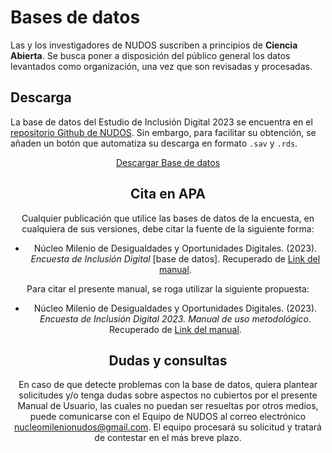 # Bases de datos

Las y los investigadores de NUDOS suscriben a principios de **Ciencia Abierta**. Se busca poner a disposición del público general los datos levantados como organización, una vez que son revisadas y procesadas.

## Descarga

La base de datos del Estudio de Inclusión Digital 2023 se encuentra en el [repositorio Github de NUDOS](https://github.com/milenio-nudos/2023_digital_inclusion). Sin embargo, para facilitar su obtención, se añaden un botón que automatiza su descarga en formato `.sav` y `.rds`.

```{=html}
<script async defer src="https://buttons.github.io/buttons.js"></script>
```
```{=html}
<style>
  .center-button {
    text-align: center;
  }
</style>
```
<div class="center-button">

<a class="github-button" href="https://github.com/milenio-nudos/2023_digital_inclusion/tree/main/01_input/02_proc_data/archive/HEAD.zip" data-icon="octicon-download" data-size="large" aria-label="Download oles-cl/olas on GitHub" target="_blank">Descargar Base de datos</a>

## Cita en APA

Cualquier publicación que utilice las bases de datos de la encuesta, en cualquiera de sus versiones, debe citar la fuente de la siguiente forma:

-   Núcleo Milenio de Desigualdades y Oportunidades Digitales. (2023). *Encuesta de Inclusión Digital* \[base de datos\]. Recuperado de [Link del manual](https://nudos.cl){target="_blank"}.

Para citar el presente manual, se roga utilizar la siguiente propuesta:

-   Núcleo Milenio de Desigualdades y Oportunidades Digitales. (2023). *Encuesta de Inclusión Digital 2023. Manual de uso metodológico*. Recuperado de [Link del manual](https://nudos.cl){target="_blank"}.

## Dudas y consultas

En caso de que detecte problemas con la base de datos, quiera plantear solicitudes y/o tenga dudas sobre aspectos no cubiertos por el presente Manual de Usuario, las cuales no puedan ser resueltas por otros medios, puede comunicarse con el Equipo de NUDOS al correo electrónico [nucleomilenionudos\@gmail.com](mailto:nucleomilenionudos@gmail.com). El equipo procesará su solicitud y tratará de contestar en el más breve plazo.
